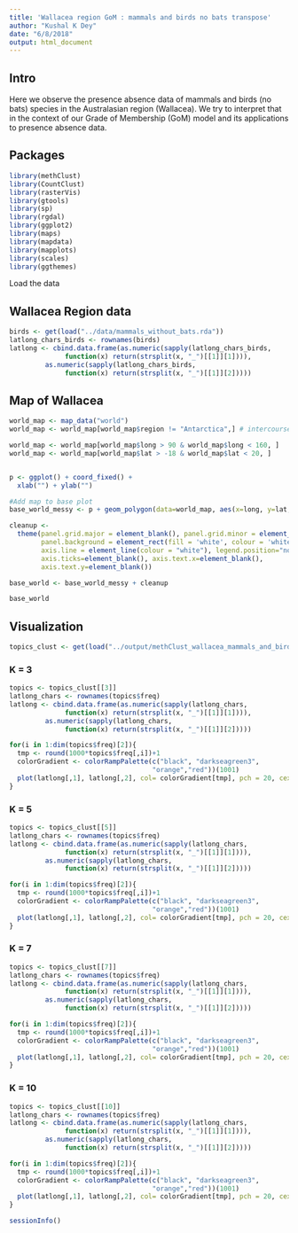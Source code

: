 ```yaml
---
title: 'Wallacea region GoM : mammals and birds no bats transpose'
author: "Kushal K Dey"
date: "6/8/2018"
output: html_document
---
```


## Intro

Here we observe the presence absence data of mammals and birds (no bats) species in the Australasian region (Wallacea).  We try to interpret that in the context of our Grade of Membership (GoM) model and its applications to presence absence data.

## Packages

```r
library(methClust)
library(CountClust)
library(rasterVis)
library(gtools)
library(sp)
library(rgdal)
library(ggplot2)
library(maps)
library(mapdata)
library(mapplots)
library(scales)
library(ggthemes)

```

Load the data

## Wallacea Region data

```r
birds <- get(load("../data/mammals_without_bats.rda"))
latlong_chars_birds <- rownames(birds)
latlong <- cbind.data.frame(as.numeric(sapply(latlong_chars_birds, 
              function(x) return(strsplit(x, "_")[[1]][1]))),
         as.numeric(sapply(latlong_chars_birds, 
              function(x) return(strsplit(x, "_")[[1]][2]))))
```


## Map of Wallacea 

```r
world_map <- map_data("world")
world_map <- world_map[world_map$region != "Antarctica",] # intercourse antarctica

world_map <- world_map[world_map$long > 90 & world_map$long < 160, ]
world_map <- world_map[world_map$lat > -18 & world_map$lat < 20, ]


p <- ggplot() + coord_fixed() +
  xlab("") + ylab("")

#Add map to base plot
base_world_messy <- p + geom_polygon(data=world_map, aes(x=long, y=lat, group=group), colour="light green", fill="light green")

cleanup <- 
  theme(panel.grid.major = element_blank(), panel.grid.minor = element_blank(), 
        panel.background = element_rect(fill = 'white', colour = 'white'), 
        axis.line = element_line(colour = "white"), legend.position="none",
        axis.ticks=element_blank(), axis.text.x=element_blank(),
        axis.text.y=element_blank())

base_world <- base_world_messy + cleanup

base_world

```

## Visualization

```r
topics_clust <- get(load("../output/methClust_wallacea_mammals_and_birds_no_bats_transpose.rda"))
```

### K = 3

```r
topics <- topics_clust[[3]]
latlong_chars <- rownames(topics$freq)
latlong <- cbind.data.frame(as.numeric(sapply(latlong_chars, 
              function(x) return(strsplit(x, "_")[[1]][1]))),
         as.numeric(sapply(latlong_chars, 
              function(x) return(strsplit(x, "_")[[1]][2]))))

for(i in 1:dim(topics$freq)[2]){
  tmp <- round(1000*topics$freq[,i])+1
  colorGradient <- colorRampPalette(c("black", "darkseagreen3",
                                    "orange","red"))(1001)
  plot(latlong[,1], latlong[,2], col= colorGradient[tmp], pch = 20, cex = 1.5)
}
```


### K = 5

```r
topics <- topics_clust[[5]]
latlong_chars <- rownames(topics$freq)
latlong <- cbind.data.frame(as.numeric(sapply(latlong_chars, 
              function(x) return(strsplit(x, "_")[[1]][1]))),
         as.numeric(sapply(latlong_chars, 
              function(x) return(strsplit(x, "_")[[1]][2]))))

for(i in 1:dim(topics$freq)[2]){
  tmp <- round(1000*topics$freq[,i])+1
  colorGradient <- colorRampPalette(c("black", "darkseagreen3",
                                    "orange","red"))(1001)
  plot(latlong[,1], latlong[,2], col= colorGradient[tmp], pch = 20, cex = 1.5)
}
```

### K = 7

```r
topics <- topics_clust[[7]]
latlong_chars <- rownames(topics$freq)
latlong <- cbind.data.frame(as.numeric(sapply(latlong_chars, 
              function(x) return(strsplit(x, "_")[[1]][1]))),
         as.numeric(sapply(latlong_chars, 
              function(x) return(strsplit(x, "_")[[1]][2]))))

for(i in 1:dim(topics$freq)[2]){
  tmp <- round(1000*topics$freq[,i])+1
  colorGradient <- colorRampPalette(c("black", "darkseagreen3",
                                    "orange","red"))(1001)
  plot(latlong[,1], latlong[,2], col= colorGradient[tmp], pch = 20, cex = 1.5)
}
```

### K = 10

```r
topics <- topics_clust[[10]]
latlong_chars <- rownames(topics$freq)
latlong <- cbind.data.frame(as.numeric(sapply(latlong_chars, 
              function(x) return(strsplit(x, "_")[[1]][1]))),
         as.numeric(sapply(latlong_chars, 
              function(x) return(strsplit(x, "_")[[1]][2]))))

for(i in 1:dim(topics$freq)[2]){
  tmp <- round(1000*topics$freq[,i])+1
  colorGradient <- colorRampPalette(c("black", "darkseagreen3",
                                    "orange","red"))(1001)
  plot(latlong[,1], latlong[,2], col= colorGradient[tmp], pch = 20, cex = 1.5)
}
```

```r
sessionInfo()
```

